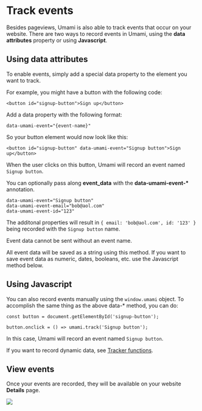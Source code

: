 # Track events

Besides pageviews, Umami is also able to track events that occur on your website. There are two ways to record
events in Umami, using the **data attributes** property or using **Javascript**.

## Using data attributes

To enable events, simply add a special data property to the element you want to track.

For example, you might have a button with the following code:

```
<button id="signup-button">Sign up</button>
```

Add a data property with the following format:

```
data-umami-event="{event-name}"
```

So your button element would now look like this:

```
<button id="signup-button" data-umami-event="Signup button">Sign up</button>
```

When the user clicks on this button, Umami will record an event named `Signup button`.

You can optionally pass along **event_data** with the **data-umami-event-\*** annotation.

```
data-umami-event="Signup button"
data-umami-event-email="bob@aol.com"
data-umami-event-id="123"
```

The additonal properties will result in `{ email: 'bob@aol.com', id: '123' }` being recorded with the `Signup button` name.

Event data cannot be sent without an event name. 

All event data will be saved as a string using this method. If you want to save event data as numeric, dates, booleans, etc. use the Javascript method below.

## Using Javascript

You can also record events manually using the `window.umami` object. To accomplish the same thing as the above
data-\* method, you can do:

```
const button = document.getElementById('signup-button');

button.onclick = () => umami.track('Signup button');
```

In this case, Umami will record an event named `Signup button`.

If you want to record dynamic data, see [Tracker functions](/docs/tracker-functions).

## View events

Once your events are recorded, they will be available on your website **Details** page.

<img src="/images/v1/events.png" />

